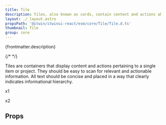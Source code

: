 ```yaml
---
title: Tile
description: Tiles, also known as cards, contain content and actions about a single subject.
layout: ./_layout.astro
propsPath: '@itwin/itwinui-react/esm/core/Tile/Tile.d.ts'
thumbnail: Tile
group: core
---
```



<p>{frontmatter.description}</p>

{/* <Placeholder componentPageName='core-tile' /> */}

<LiveExample src='Tile.main.tsx'>
  <AllExamples.TileMainExample client:load />
</LiveExample>

Tiles are containers that display content and actions pertaining to a single item or project. They should be easy to scan for relevant and actionable information. All text should be concise and placed in a way that clearly indicates informational hierarchy.

x1

<LiveExample src='Tile.actionable.tsx'>
  <AllExamples.TileActionableExample cliend:load />
</LiveExample>

x2

<LiveExample src='Tile.anchorlink.tsx'>
  <AllExamples.TileAnchorlinkExample cliend:load />
</LiveExample>

## Props

<PropsTable path={frontmatter.propsPath} />
